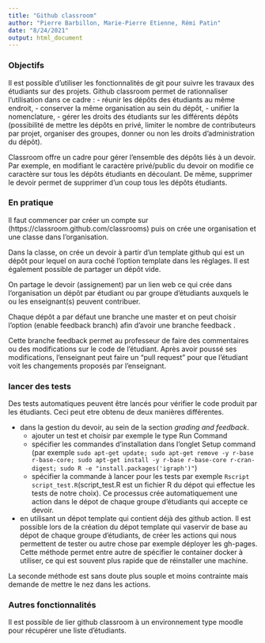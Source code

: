 ```yaml
---
title: "Github classroom"
author: "Pierre Barbillon, Marie-Pierre Etienne, Rémi Patin"
date: "8/24/2021"
output: html_document
---
```



### Objectifs

Il est possible d'utiliser les fonctionnalités de git pour suivre les travaux des étudiants sur des projets. Github classroom permet de rationnaliser l'utilisation dans ce cadre :
  - réunir les dépôts des étudiants au même endroit,
  - conserver la même organisation au sein du dépôt,
  - unifier la nomenclature, 
  - gérer les droits des étudiants sur les différents dépôts (possibilité de mettre les dépôts en privé, limiter le nombre de contributeurs par projet, organiser des groupes, donner ou non les droits d'administration du dépôt).

Classroom offre un cadre pour gérer l'ensemble des dépôts liés à un devoir. Par exemple, en modifiant le caractère privé/public du devoir on modifie ce caractère sur tous les dépôts étudiants en découlant. De même, supprimer le devoir permet de supprimer d'un coup tous les dépôts étudiants.

### En pratique

Il faut commencer par créer un compte sur (https://classroom.github.com/classrooms) puis on crée une organisation et une classe dans l'organisation.

Dans la classe, on crée un devoir à partir d'un template github qui est un dépôt pour lequel on aura coché l'option template dans les réglages. Il est également possible de partager un dépôt vide.

On partage le devoir (assignement) par un lien web ce qui crée dans l'organisation un dépôt par étudiant ou par groupe d'étudiants auxquels le ou les enseignant(s) peuvent contribuer. 

Chaque dépôt a par défaut une branche une master et on peut choisir l'option (enable feedback branch) afin d'avoir une branche feedback .

Cette branche feedback permet au professeur de faire des commentaires ou des modifications sur le code de l'étudiant. Après avoir poussé ses modifications, l'enseignant peut faire un "pull request" pour que l'étudiant voit les changements proposés par l'enseignant.

### lancer des tests

Des tests automatiques peuvent être lancés pour vérifier le code produit par les étudiants. Ceci peut etre obtenu de deux manières différentes.

- dans la gestion du devoir, au sein de la section *grading and feedback*. 
  -  ajouter un test et choisir par exemple le type Run Command
  - spécifier les commandes d'installation dans l'onglet Setup command (par exemple `sudo apt-get update; sudo apt-get remove -y r-base r-base-core; sudo apt-get install -y r-base r-base-core r-cran-digest; sudo R -e "install.packages('igraph')"`)
  - spécifier la commande à lancer pour les tests par exemple `Rscript script_test.R`(script_test.R est un fichier R du dépot qui effectue les tests de notre choix).
  Ce processus crée automatiquement une action dans le dépot de chaque groupe d'étudiants qui accepte ce devoir.


- en utilisant un dépot template qui contient déjà des github action. 
Il est possible lors de la création du dépot template qui vaservir de base au dépot de chaque groupe d'étudiants, de créer les actions qui nous permettent de tester ou autre chose par exemple déployer les gh-pages.  Cette méthode permet entre autre de spécifier le container docker à utiliser, ce qui est souvent plus rapide que de réinstaller une machine.

La seconde méthode est sans doute plus souple et moins contrainte mais demande de mettre le nez dans les actions. 


### Autres fonctionnalités

Il est possible de lier github classroom à un environnement type moodle pour récupérer une liste d'étudiants.




